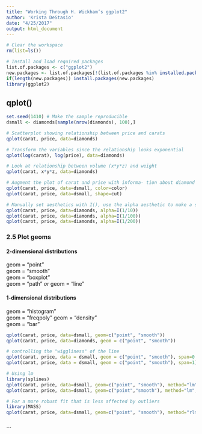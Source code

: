 ```yaml
---
title: "Working Through H. Wickham’s ggplot2"
author: 'Krista DeStasio'
date: "4/25/2017"
output: html_document
---
```


```r
# Clear the workspace
rm(list=ls())

# Install and load required packages
list.of.packages <- c("ggplot2")
new.packages <- list.of.packages[!(list.of.packages %in% installed.packages()[,"Package"])] 
if(length(new.packages)) install.packages(new.packages) 
library(ggplot2)
```
## qplot()
```r
set.seed(1410) # Make the sample reproducible
dsmall <- diamonds[sample(nrow(diamonds), 100),]
```
```r
# Scatterplot showing relationship between price and carats
qplot(carat, price, data=diamonds)

# Transform the variables since the relationship looks exponential
qplot(log(carat), log(price), data=diamonds)

# Look at relationship between volume (x*y*z) and weight
qplot(carat, x*y*z, data=diamonds)
```
```r
# Augment the plot of carat and price with informa- tion about diamond colour and cut
qplot(carat, price, data=dsmall, color=color)
qplot(carat, price, data=dsmall, shape=cut)

# Manually set aesthetics with I(), use the alpha aesthetic to make a semi-transparent color
qplot(carat, price, data=diamonds, alpha=I(1/10))
qplot(carat, price, data=diamonds, alpha=I(1/100))
qplot(carot, price, data=diamonds, alpha=I(1/200))
```
### 2.5 Plot geoms  
#### 2-dimensional distributions  
geom = "point"  
geom = "smooth"  
geom = "boxplot"  
geom = "path" _or_ geom = "line"  

#### 1-dimensional distributions  
geom = "histogram"  
geom = "freqpoly"
geom = "density"  
geom = "bar"  
```r
qplot(carat, price, data=dsmall, geom=c("point", "smooth"))
qplot(carat, price, data=diamonds, geom = c("point", "smooth"))

# controlling the "wiggliness" of the line
qplot(carat, price, data = dsmall, geom = c("point", "smooth"), span=0.2)
qplot(carat, price, data = dsmall, geom = c("point", "smooth"), span=1)

# Using lm
library(splines)
qplot(carat, price, data=dsmall, geom=c("point", "smooth"), method="lm")
qplot(carat, price, data=dsmall, geom=c("point","smooth"), method="lm", formula= y ~ ns(x,5))

# For a more robust fit that is less affected by outliers
library(MASS)
qplot(carat, price, data=dsmall, geom=c("point", "smooth"), method="rlm")
```
```r

```

```
